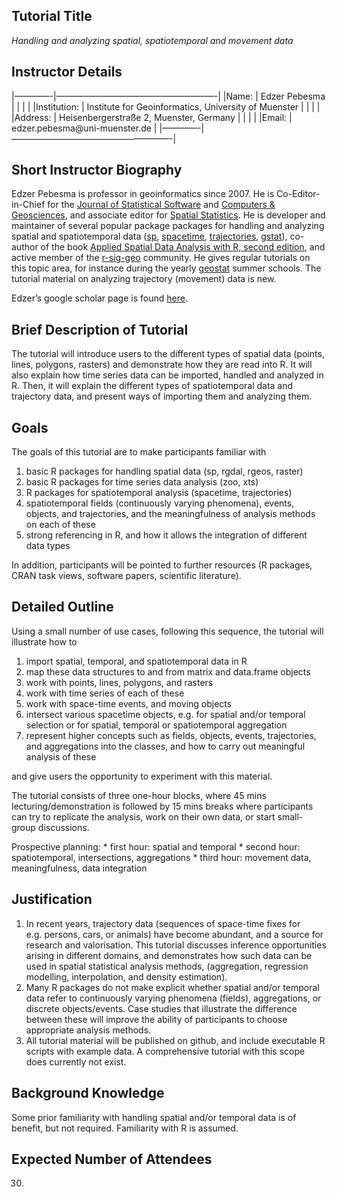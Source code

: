 ## Tutorial Title

_Handling and analyzing spatial, spatiotemporal and movement data_

## Instructor Details

|-------------|-------------------------------------------------------|
|Name:        | Edzer Pebesma                                         |
|             |                                                       |
|Institution: | Institute for Geoinformatics, University of Muenster  |
|             |                                                       |
|Address:     | Heisenbergerstraße 2, Muenster, Germany              |
|             |                                                       |
|Email:       | edzer.pebesma@uni-muenster.de                         |
|-------------|-------------------------------------------------------|


## Short Instructor Biography

Edzer Pebesma is professor in geoinformatics since 2007.
He is Co-Editor-in-Chief for the [Journal of Statistical
Software](http://www.jstatsoft.org/) and [Computers &
Geosciences](http://www.journals.elsevier.com/computers-and-geosciences),
and associate editor for [Spatial
Statistics](http://www.journals.elsevier.com/spatial-statistics).
He is developer and maintainer of several popular package
packages for handling and analyzing spatial and spatiotemporal
data ([sp](https://cran.rstudio.com/web/packages/sp/index.html),
[spacetime](https://cran.rstudio.com/web/packages/spacetime/index.html),
[trajectories](https://cran.rstudio.com/web/packages/trajectories/index.html),
[gstat](https://cran.rstudio.com/web/packages/gstat/index.html)),
co-author of the book [Applied Spatial Data Analysis
with R, second edition](http://www.asdar-book.org/), and active member of the
[r-sig-geo](http://markmail.org/search/?q=r-sig-geo) community. He
gives regular tutorials on this topic area, for instance during
the yearly [geostat](http://geostat-course.org/) summer schools.
The tutorial material on analyzing trajectory (movement) data is new.

Edzer's google scholar page is found [here](https://scholar.google.de/citations?user=d6jdqdQAAAAJ&hl=en).

## Brief Description of Tutorial

The tutorial will introduce users to the different types of spatial
data (points, lines, polygons, rasters) and demonstrate how they
are read into R. It will also explain how time series data can
be imported, handled and analyzed in R. Then, it will explain
the different types of spatiotemporal data and trajectory data,
and present ways of importing them and analyzing them.

## Goals

The goals of this tutorial are to make participants familiar with

1. basic R packages for handling spatial data (sp, rgdal, rgeos, raster)
2. basic R packages for time series data analysis (zoo, xts)
3. R packages for spatiotemporal analysis (spacetime, trajectories)
4. spatiotemporal fields (continuously varying phenomena), events, objects, and trajectories, and the meaningfulness of analysis methods on each of these
5. strong referencing in R, and how it allows the integration of different data types

In addition, participants will be pointed to further resources (R
packages, CRAN task views, software papers, scientific literature).

## Detailed Outline

Using a small number of use cases, following this sequence, the tutorial will illustrate how to

1. import spatial, temporal, and spatiotemporal data in R
2. map these data structures to and from matrix and data.frame objects
3. work with points, lines, polygons, and rasters
4. work with time series of each of these
5. work with space-time events, and moving objects
6. intersect various spacetime objects, e.g. for spatial and/or temporal selection or for spatial, temporal or spatiotemporal aggregation
7. represent higher concepts such as fields, objects, events, trajectories, and aggregations into the classes, and how to carry out meaningful analysis of these

and give users the opportunity to experiment with this material.

The tutorial consists of three one-hour blocks, where 45 mins
lecturing/demonstration is followed by 15 mins breaks where
participants can try to replicate the analysis, work on their own
data, or start small-group discussions.

Prospective planning: 
* first hour: spatial and temporal
* second hour: spatiotemporal, intersections, aggregations
* third hour: movement data, meaningfulness, data integration

## Justification

1. In recent years, trajectory data (sequences of space-time fixes
for e.g. persons, cars, or animals) have become abundant, and a
source for research and valorisation. This tutorial discusses inference
opportunities arising in different domains, and demonstrates how such data can
be used in spatial statistical analysis methods, (aggregation,
regression modelling, interpolation, and density estimation).
2. Many R packages do not make explicit whether spatial and/or temporal data
refer to continuously varying phenomena (fields), aggregations, or discrete
objects/events. Case studies that illustrate the difference between these will 
improve the ability of participants to choose appropriate analysis methods.
3. All tutorial material will be published on github, and include
executable R scripts with example data. A comprehensive tutorial
with this scope does currently not exist.

## Background Knowledge

Some prior familiarity with handling spatial and/or temporal data
is of benefit, but not required. Familiarity with R is assumed.

## Expected Number of Attendees

30.
